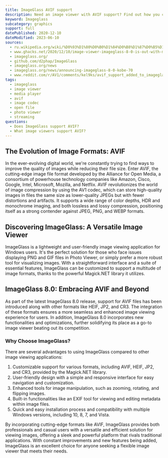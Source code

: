 ```yaml
---
title: ImageGlass AVIF support
description: Need an image viewer with AVIF support? Find out how you can use AVIF images in ImageGlass.
keyword: Imageglass
subcategory: graphics
support: full
datePublished: 2020-12-10
dateModified: 2023-06-10
sources:
  - ru.wikipedia.org/wiki/%D0%93%D1%80%D0%B0%D1%84%D0%B8%D1%87%D0%B5%D1%81%D0%BA%D0%B8%D0%B5_%D1%84%D0%BE%D1%80%D0%BC%D0%B0%D1%82%D1%8B
  - www.ghacks.net/2020/12/10/image-viewer-imageglass-8-0-is-out-with-major-improvements/
  - imageglass.org/
  - github.com/d2phap/ImageGlass
  - imageglass.org/news
  - imageglass.org/news/announcing-imageglass-8-0-kobe-70
  - www.reddit.com/r/AV1/comments/kel9ks/avif_support_added_to_imageglass_a_free_windows/
tags:
  - imageglass
  - image viewer
  - media player
  - avif
  - image codec
  - open file
  - photo viewer
  - streaming
questions:
  - Does ImageGlass support AVIF?
  - What image viewers support AVIF?
---
```


## The Evolution of Image Formats: AVIF

In the ever-evolving digital world, we're constantly trying to find ways to improve the quality of images while reducing their file size. Enter AVIF, the cutting-edge image file format developed by the Alliance for Open Media, a consortium of powerhouse technology companies like Amazon, Cisco, Google, Intel, Microsoft, Mozilla, and Netflix. AVIF revolutionizes the world of image compression by using the AV1 codec, which can store high-quality images in files the same size as lower-quality JPEGs but with fewer distortions and artifacts. It supports a wide range of color depths, HDR and monochrome imaging, and both lossless and lossy compression, positioning itself as a strong contender against JPEG, PNG, and WEBP formats.

## Discovering ImageGlass: A Versatile Image Viewer

ImageGlass is a lightweight and user-friendly image viewing application for Windows users. It's the perfect solution for those who face issues displaying PNG and GIF files in Photo Viewer, or simply prefer a more robust tool for visualizing images. With a straightforward interface and a suite of essential features, ImageGlass can be customized to support a multitude of image formats, thanks to the powerful Magick.NET library it utilizes.

## ImageGlass 8.0: Embracing AVIF and Beyond

As part of the latest ImageGlass 8.0 release, support for AVIF files has been introduced along with other formats like HEIF, JP2, and CR3. The integration of these formats ensures a more seamless and enhanced image viewing experience for users. In addition, ImageGlass 8.0 incorporates new functionalities and optimizations, further solidifying its place as a go-to image viewer beating out its competition.

### Why Choose ImageGlass?

There are several advantages to using ImageGlass compared to other image viewing applications:

1. Customizable support for various formats, including AVIF, HEIF, JP2, and CR3, provided by the Magick.NET library.
2. User-friendly design with a simple and responsive interface for easy navigation and customization.
3. Enhanced tools for image manipulation, such as zooming, rotating, and flipping images.
4. Built-in functionalities like an EXIF tool for viewing and editing metadata within image files.
5. Quick and easy installation process and compatibility with multiple Windows versions, including 10, 8, 7, and Vista.

By incorporating cutting-edge formats like AVIF, ImageGlass provides both professionals and casual users with a versatile and efficient solution for viewing images, offering a sleek and powerful platform that rivals traditional applications. With constant improvements and new features being added, ImageGlass is an excellent choice for anyone seeking a flexible image viewer that meets their needs.
